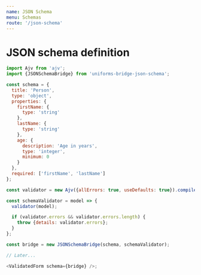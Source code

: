 ```yaml
---
name: JSON Schema
menu: Schemas
route: '/json-schema'
---
```


# JSON schema definition

```js
import Ajv from 'ajv';
import {JSONSchemaBridge} from 'uniforms-bridge-json-schema';

const schema = {
  title: 'Person',
  type: 'object',
  properties: {
    firstName: {
      type: 'string'
    },
    lastName: {
      type: 'string'
    },
    age: {
      description: 'Age in years',
      type: 'integer',
      minimum: 0
    }
  },
  required: ['firstName', 'lastName']
};

const validator = new Ajv({allErrors: true, useDefaults: true}).compile(schema);

const schemaValidator = model => {
  validator(model);

  if (validator.errors && validator.errors.length) {
    throw {details: validator.errors};
  }
};

const bridge = new JSONSchemaBridge(schema, schemaValidator);

// Later...

<ValidatedForm schema={bridge} />;
```

